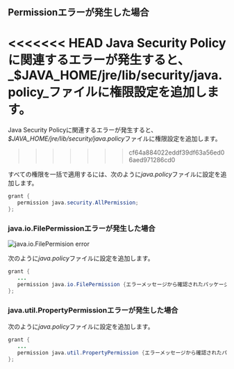 ## Permissionエラーが発生した場合

<<<<<<< HEAD
Java Security Policyに関連するエラーが発生すると、_$JAVA_HOME/jre/lib/security/java.policy_ファイルに権限設定を追加します。
=======
Java Security Policyに関連するエラーが発生すると、*$JAVA_HOME/jre/lib/security/java.policy*ファイルに権限設定を追加します。
>>>>>>> cf64a884022eddf39df63a56ed06aed971286cd0

すべての権限を一括で適用するには、次のように*java.policy*ファイルに設定を追加します。

```java title='$JAVA_HOME/jre/lib/security/java.policy'
grant {
   permission java.security.AllPermission;
};
```

### java.io.FilePermissionエラーが発生した場合

![java.io.FilePermision error](/img/troubleshooting-permission-error.png)

次のように*java.policy*ファイルに設定を追加します。

```java title='$JAVA_HOME/jre/lib/security/java.policy'
grant {
   ...
   permission java.io.FilePermission {エラーメッセージから確認されたパッケージパス}, "read"
};
```

### java.util.PropertyPermissionエラーが発生した場合

次のように*java.policy*ファイルに設定を追加します。

```java title='$JAVA_HOME/jre/lib/security/java.policy'
grant {
   ...
   permission java.util.PropertyPermission {エラーメッセージから確認されたパッケージパス}, "read"
};
```
